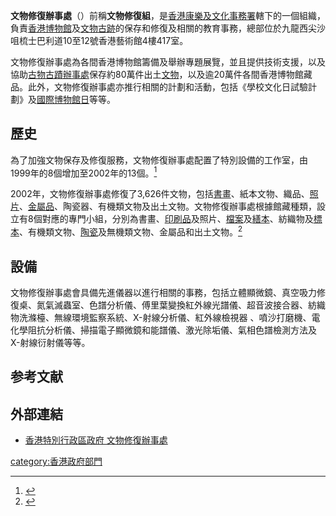 {{香港政府部門基礎資訊
|中文部門名稱=文物修復辦事處 
|英文部門名稱=Conservation Office
|部門標誌=Conservation Office.svg
|首長職銜=總監
|首長姓名= 謝建輝
|成立年份=文物修復組：1999年<br>文物修復辦事處：2012年
|所屬部門=[[康樂及文化事務署|康樂及文化事務署]]
|總部={{HK}}[[九龍西|九龍西]][[尖沙咀|尖沙咀]][[梳士巴利道|梳士巴利道]]10至12號[[香港藝術館|香港藝術館]]4樓417室
|網站=[http://www.lcsd.gov.hk/CE/Museum/Conservation/ 文物修復辦事處]
}}

'''文物修復辦事處'''（{{lang-en|Conservation Office}}）前稱'''文物修復組'''，是[[香港|香港]][[康樂及文化事務署|康樂及文化事務署]]轄下的一個組織，負責[[香港博物館|香港博物館]]及[[文物|文物]][[古跡|古跡]]的保存和修復及相關的教育事務，總部位於九龍西尖沙咀梳士巴利道10至12號香港藝術館4樓417室。

文物修復辦事處為各間香港博物館籌備及舉辦專題展覽，並且提供技術支援，以及協助[[古物古蹟辦事處|古物古蹟辦事處]]保存約80萬件出土[[文物|文物]]，以及逾20萬件各間香港博物館藏品。此外，文物修復辦事處亦推行相關的計劃和活動，包括《學校文化日試驗計劃》及[[國際博物館日|國際博物館日]]等等。

== 歷史 ==
為了加強文物保存及修復服務，文物修復辦事處配置了特別設備的工作室，由1999年的8個增加至2002年的13個。<ref>{{cite web|url=http://www.yearbook.gov.hk/1999/b5/20/20_11_content.htm|title=香港年報1999|access-date=2008-03-29|archive-date=2019-11-20|archive-url=https://web.archive.org/web/20191120212103/https://www.yearbook.gov.hk/1999/b5/20/20_11_content.htm|dead-url=no}}</ref>

2002年，文物修復辦事處修復了3,626件文物，包括[[書畫|書畫]]、紙本文物、織品、[[照片|照片]]、[[金屬品|金屬品]]、陶瓷器、有機類文物及出土文物。文物修復辦事處根據館藏種類，設立有8個對應的專門小組，分別為書畫、[[印刷品|印刷品]]及照片、[[檔案|檔案]]及[[繕本|繕本]]、紡織物及[[標本|標本]]、有機類文物、[[陶瓷|陶瓷]]及無機類文物、金屬品和出土文物。<ref>{{cite web|url=http://www.yearbook.gov.hk/2002/chtml/c19-12.htm|title=香港年報2002|access-date=2008-03-29|archive-date=2019-10-31|archive-url=https://web.archive.org/web/20191031194744/https://www.yearbook.gov.hk/2002/chtml/c19-12.htm|dead-url=no}}</ref>

== 設備 ==
文物修復辦事處會具備先進儀器以進行相關的事務，包括立體顯微鏡、真空吸力修復桌、氮氣滅蟲室、色譜分析儀、傅里葉變換紅外線光譜儀、超音波接合器、紡織物洗滌檯、無線環境監察系統、X-射線分析儀、紅外線檢視器 、噴沙打磨機、電化學阻抗分析儀、掃描電子顯微鏡和能譜儀、激光除垢儀、氣相色譜檢測方法及X-射線衍射儀等等。
==参考文献==
<div class="references-small">
<references />
</div>

==外部連結==
* [http://www.lcsd.gov.hk/CE/Museum/Conservation/ 香港特別行政區政府 文物修復辦事處] {{Wayback|url=http://www.lcsd.gov.hk/CE/Museum/Conservation/ |date=20201021200045 }}
{{香港特別行政區政府部門}}

[[category:香港政府部門|category:香港政府部門]]
